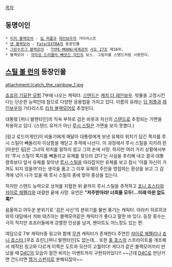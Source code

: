 [[목차]]
== 동명이인 ==
 * [[리치 블랙모어]] - [[딥 퍼플]]과 [[레인보우]]의 기타리스트
 * [[댄 블랙모어]] - [[Fate/EXTRA]]의 등장인물
 * [[그란수르그 블랙모어]] - [[TYPE-MOON/세계관]]의 [[사도 27조]] 제16위.
 * 블랙모어 - [[악마성 드라큘라 빼앗긴 각인]]의 보스. 그림자를 스탠드처럼 사용한다.

== [[스틸 볼 런]]의 등장인물 ==
attachment:/catch_the_rainbow_1.jpg

[[죠죠의 기묘한 모험]] 7부에 나오는 캐릭터. [[스탠드]]는 [[캐치 더 레인보우]]. 빗물을 고정시킨다는 단순한 능력인데 참으로 다양한 응용법을 가지고 있다. 이름의 유래는 [[딥 퍼플]]과 [[레인보우]]의 기타리스트 [[리치 블랙모어]]로 추정된다.

대통령 [퍼니 발렌타인]의 직속 부하로 검은 비옷과 자신의 [[스탠드]]로 추정되는 가면을 착용하고 있다. (스탠드 유저가 아닌 [[루시 스틸]]은 가면을 보지 못했다.)

[링고 로드어게인]이 비둘기에게 매달아 대통령에게 보낸 유체의 위치기 담긴 쪽지를 루시 스틸이 빼돌리자 이상함을 깨닫고 추격에 나선다. 이 과정에서 루시 스틸을 지키려 한 [마운틴 팀]은 그녀의 위치를 말하지 않고 그의 손에 사망. 하지만 여러 가지 상황에서부터 '루시 스틸이 쪽지를 빼돌리고 유체를 찾으러 갔다'는 사실을 추리해 내고 결국 대통령측보다 앞서 유체를 찾아낸 [[루시 스틸]]을 따라잡지만 유체를 보고 잠시 '이를 자신이 가져도 되지 않을까'라는 생각을 품고 그 이후 유체의 주인을 영접하는 환상을 보고 그 감격에 넋이 나가 있을 때 루시 스틸의 총에 맞아 중상을 입는다.

하지만 스탠드 능력으로 상처를 지혈한 뒤 끝까지 루시 스틸을 추적하고 [[죠니 죠스타]]와 [[쟈이로 체펠리]]와 대결한 끝에 사망. 유언은 '''"저주받아라! 너희들 모두!...미래 따윈 없도록!"'''

음울하고 어두운 분위기로 '검은 사신'의 분위기를 물씬 풍기는 캐릭터. 아라키 히로히코와의 대담에서 치바 테츠야는 블랙모어같은 캐릭터가 좋다고 말한 바 있다. 등장 횟수는 극히 적지만 죠죠러들에게 강렬한 인상을 남겨, 팬아트도 어느정도 있는 편.

여담으로 7부 캐릭터중  링고와 함께 [[무겐]] 캐릭터가 존재한다.주연인 [[쟈이로 체펠리]]나 [[죠니 죠스타]],[쿠죠 죠린],[퍼니 발렌타인]도 없는데... 또한 [[홀 호스]]의 스프라이트를 개조해서 제작된 링고와 다르게 이쪽은 도트와 모션이 고퀄이다! 게다가 같은 블랙모어끼리 만났을 때 [[D4C]]의 모습이 잠깐 비치는 이벤트까지 구현되어있다!! ~~근데 [[D4C]]로 만난거면 건드리면 [[디에고 브란도|맹거 스펀지]]로 분해되잖아~~
